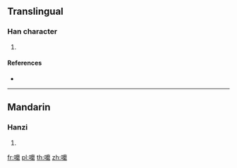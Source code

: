 ==Translingual==

===Han character===
{{Han char|rn=30|rad=口|as=16|sn=19|four=|canj=RIDR|ids=⿰口磨}}

# {{defn|Han|sort=口16}}

====References====
* {{Han ref|kx=0213.471|hdz=10703.081|uh=56B0|ud=22192}}

----

==Mandarin==

===Hanzi===
{{cmn-hanzi|pin=[[mó]] ([[mo2]])|wg=mo<sup>2</sup>}}

# {{defn|lang=cmn|sort=口16}}

[[fr:嚰]]
[[pl:嚰]]
[[th:嚰]]
[[zh:嚰]]